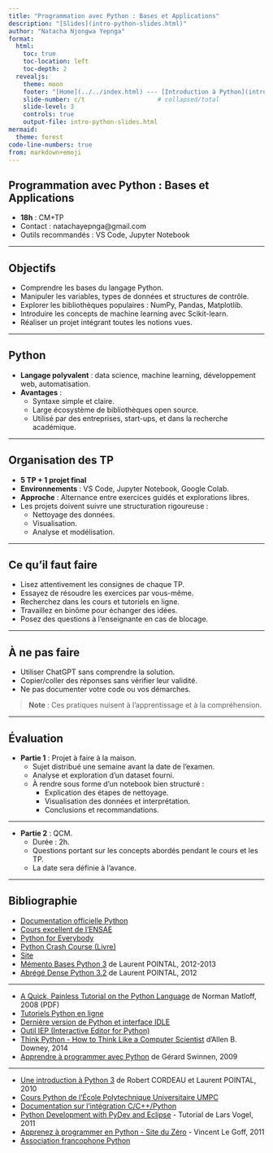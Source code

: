 ```yaml
---
title: "Programmation avec Python : Bases et Applications"
description: "[Slides](intro-python-slides.html)"
author: "Natacha Njongwa Yepnga"
format: 
  html:
    toc: true
    toc-location: left
    toc-depth: 2
  revealjs:
    theme: moon
    footer: "[Home](../../index.html) --- [Introduction à Python](intro-python.html)"
    slide-number: c/t                    # collapsed/total
    slide-level: 3
    controls: true
    output-file: intro-python-slides.html
mermaid:
  theme: forest
code-line-numbers: true
from: markdown+emoji
---
```


## Programmation avec Python : Bases et Applications

- **18h** : CM+TP
- Contact : natachayepnga@gmail.com
- Outils recommandés : VS Code, Jupyter Notebook

---

## Objectifs

- Comprendre les bases du langage Python.
- Manipuler les variables, types de données et structures de contrôle.
- Explorer les bibliothèques populaires : NumPy, Pandas, Matplotlib.
- Introduire les concepts de machine learning avec Scikit-learn.
- Réaliser un projet intégrant toutes les notions vues.

---

## Python

- **Langage polyvalent** : data science, machine learning, développement web, automatisation.
- **Avantages** :
  - Syntaxe simple et claire.
  - Large écosystème de bibliothèques open source.
  - Utilisé par des entreprises, start-ups, et dans la recherche académique.

---

## Organisation des TP

- **5 TP + 1 projet final**
- **Environnements** : VS Code, Jupyter Notebook, Google Colab.
- **Approche** : Alternance entre exercices guidés et explorations libres.
- Les projets doivent suivre une structuration rigoureuse :
  - Nettoyage des données.
  - Visualisation.
  - Analyse et modélisation.

---

## Ce qu'il faut faire

- Lisez attentivement les consignes de chaque TP.
- Essayez de résoudre les exercices par vous-même.
- Recherchez dans les cours et tutoriels en ligne.
- Travaillez en binôme pour échanger des idées.
- Posez des questions à l'enseignante en cas de blocage.

---

## À ne pas faire

- Utiliser ChatGPT sans comprendre la solution.
- Copier/coller des réponses sans vérifier leur validité.
- Ne pas documenter votre code ou vos démarches.

> **Note** : Ces pratiques nuisent à l’apprentissage et à la compréhension.

---

## Évaluation

- **Partie 1** : Projet à faire à la maison.
  - Sujet distribué une semaine avant la date de l'examen.
  - Analyse et exploration d’un dataset fourni.
  - À rendre sous forme d’un notebook bien structuré :
    - Explication des étapes de nettoyage.
    - Visualisation des données et interprétation.
    - Conclusions et recommandations.

---

- **Partie 2** : QCM.
  - Durée : 2h.
  - Questions portant sur les concepts abordés pendant le cours et les TP.
  - La date sera définie à l'avance.

---

## Bibliographie {.smaller}

- [Documentation officielle Python](https://docs.python.org/3/)
- [Cours excellent de l'ENSAE](https://pythonds.linogaliana.fr/)
- [Python for Everybody](https://www.py4e.com/)
- [Python Crash Course (Livre)](https://nostarch.com/pythoncrashcourse2e)
- [Site](https://www.lamsade.dauphine.fr/~manouvri/PYTHON/CoursPython_MM.html)
- [Mémento Bases Python 3](https://python-simple.com/) de Laurent POINTAL, 2012-2013
- [Abrégé Dense Python 3.2](https://python-simple.com/) de Laurent POINTAL, 2012

---

- [A Quick, Painless Tutorial on the Python Language](https://heather.cs.ucdavis.edu/~matloff/Python/PythonIntro.pdf) de Norman Matloff, 2008 (PDF)
- [Tutoriels Python en ligne](https://www.python.org/about/gettingstarted/)
- [Dernière version de Python et interface IDLE](https://www.python.org/downloads/)
- [Outil IEP (Interactive Editor for Python)](https://iep-project.github.io/)
- [Think Python - How to Think Like a Computer Scientist](https://greenteapress.com/wp/think-python-2e/) d'Allen B. Downey, 2014
- [Apprendre à programmer avec Python](https://inforef.be/swi/download/apprendre_python3_5.pdf) de Gérard Swinnen, 2009

---

- [Une introduction à Python 3](https://python-simple.com/) de Robert CORDEAU et Laurent POINTAL, 2010
- [Cours Python de l'École Polytechnique Universitaire UMPC](http://python.developpez.com/cours/)
- [Documentation sur l'intégration C/C++/Python](https://docs.python.org/3/extending/index.html)
- [Python Development with PyDev and Eclipse](https://www.vogella.com/tutorials/Python/article.html) - Tutorial de Lars Vogel, 2011
- [Apprenez à programmer en Python - Site du Zéro](https://zestedesavoir.com/tutoriels/497/programmation-en-python/) - Vincent Le Goff, 2011
- [Association francophone Python](https://www.afpy.org/)
